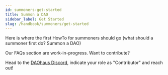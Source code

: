 ```yaml
---
id: summoners-get-started
title: Summon a DAO
sidebar_label: Get Started
slug: /handbook/summoners/get-started
--- 
```


Here is where the first HowTo for summoners should go (what should a summoner first do? Summon a DAO)

Our FAQs section are work-in-progress. Want to contribute? 

Head to the [DAOhaus Discord](https://discord.gg/bUd7HqMx), indicate your role as "Contributor" and reach out! 